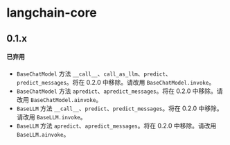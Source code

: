 # langchain-core

## 0.1.x

#### 已弃用

- `BaseChatModel` 方法 `__call__`、`call_as_llm`、`predict`、`predict_messages`。将在 0.2.0 中移除。请改用 `BaseChatModel.invoke`。
- `BaseChatModel` 方法 `apredict`、`apredict_messages`。将在 0.2.0 中移除。请改用 `BaseChatModel.ainvoke`。
- `BaseLLM` 方法 `__call__`、`predict`、`predict_messages`。将在 0.2.0 中移除。请改用 `BaseLLM.invoke`。
- `BaseLLM` 方法 `apredict`、`apredict_messages`。将在 0.2.0 中移除。请改用 `BaseLLM.ainvoke`。